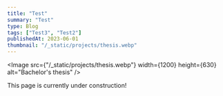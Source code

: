 ```yaml
---
title: "Test"
summary: "Test"
type: Blog
tags: ["Test3", "Test2"]
publishedAt: 2023-06-01
thumbnail: "/_static/projects/thesis.webp"
---
```


<Image 
  src={"/_static/projects/thesis.webp"}
  width={1200}
  height={630}
  alt="Bachelor's thesis"
/>

This page is currently under construction!